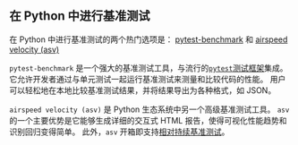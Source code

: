 ## 在 Python 中进行基准测试

在 Python 中进行基准测试的两个热门选项是：
[pytest-benchmark](https://pytest-benchmark.readthedocs.io)
和
[airspeed velocity (asv)](https://github.com/airspeed-velocity/asv)

`pytest-benchmark` 是一个强大的基准测试工具，与流行的[`pytest`测试框架](https://docs.pytest.org/en/stable/)集成。
它允许开发者通过与单元测试一起运行基准测试来测量和比较代码的性能。
用户可以轻松地在本地比较基准测试结果，并将结果导出为各种格式，如 JSON。

`airspeed velocity (asv)` 是 Python 生态系统中另一个高级基准测试工具。
`asv` 的一个主要优势是它能够生成详细的交互式 HTML 报告，使得可视化性能趋势和识别回归变得简单。
此外，`asv` 开箱即支持[相对持续基准测试](/zh/docs/how-to/track-benchmarks/#relative-continuous-benchmarking)。